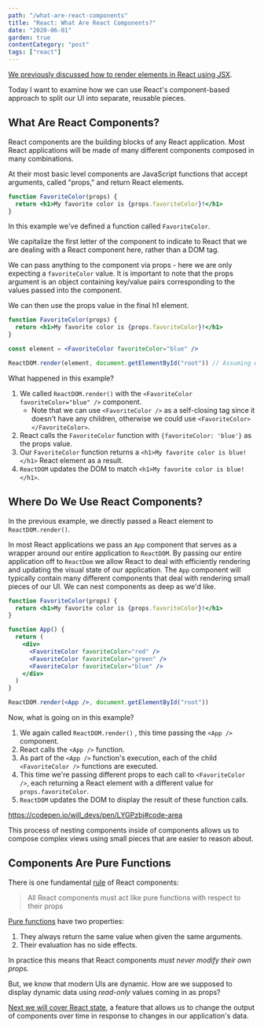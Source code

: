 ```yaml
---
path: "/what-are-react-components"
title: "React: What Are React Components?"
date: "2020-06-01"
garden: true
contentCategory: "post"
tags: ["react"]
---
```


[We previously discussed how to render elements in React using JSX](https://bikesandbytes.net/rendering-elements-with-jsx).

Today I want to examine how we can use React's component-based approach to split our UI into separate, reusable pieces.

## What Are React Components?

React components are the building blocks of any React application. Most React applications will be made of many different components composed in many combinations.

At their most basic level components are JavaScript functions that accept arguments, called "props," and return React elements.

```jsx
function FavoriteColor(props) {
  return <h1>My favorite color is {props.favoriteColor}!</h1>
}
```

In this example we've defined a function called `FavoriteColor`.

We capitalize the first letter of the component to indicate to React that we are dealing with a React component here, rather than a DOM tag.

We can pass anything to the component via props - here we are only expecting a `favoriteColor` value. It is important to note that the props argument is an object containing key/value pairs corresponding to the values passed into the component.

We can then use the props value in the final h1 element.

```jsx
function FavoriteColor(props) {
  return <h1>My favorite color is {props.favoriteColor}!</h1>
}

const element = <FavoriteColor favoriteColor="blue" />

ReactDOM.render(element, document.getElementById("root")) // Assuming we have a DOM element with the id of 'root'
```

What happened in this example?

1.  We called `ReactDOM.render()` with the `<FavoriteColor favoriteColor="blue" />` component.
    - Note that we can use `<FavoriteColor />` as a self-closing tag since it doesn't have any children, otherwise we could use `<FavoriteColor></FavoriteColor>`.
2.  React calls the `FavoriteColor` function with `{favoriteColor: 'blue'}` as the props value.
3.  Our `FavoriteColor` function returns a `<h1>My favorite color is blue!</h1>` React element as a result.
4.  `ReactDOM` updates the DOM to match `<h1>My favorite color is blue!</h1>`.

## Where Do We Use React Components?

In the previous example, we directly passed a React element to `ReactDOM.render()`.

In most React applications we pass an `App` component that serves as a wrapper around our entire application to `ReactDOM`.
By passing our entire application off to `ReactDom` we allow React to deal with efficiently rendering and updating the visual state of our application.
The `App` component will typically contain many different components that deal with rendering small pieces of our UI.
We can nest components as deep as we'd like.

```jsx
function FavoriteColor(props) {
  return <h1>My favorite color is {props.favoriteColor}!</h1>
}

function App() {
  return (
    <div>
      <FavoriteColor favoriteColor="red" />
      <FavoriteColor favoriteColor="green" />
      <FavoriteColor favoriteColor="blue" />
    </div>
  )
}

ReactDOM.render(<App />, document.getElementById("root"))
```

Now, what is going on in this example?

1. We again called `ReactDOM.render()` , this time passing the `<App />` component.
2. React calls the `<App />` function.
3. As part of the `<App />` function's execution, each of the child `<FavoriteColor />` functions are executed.
4. This time we're passing different props to each call to `<FavoriteColor />`, each returning a React element with a different value for `props.favoriteColor`.
5. `ReactDOM` updates the DOM to display the result of these function calls.

https://codepen.io/will_devs/pen/LYGPzbj#code-area

This process of nesting components inside of components allows us to compose complex views using small pieces that are easier to reason about.

## Components Are Pure Functions

There is one fundamental [rule](https://reactjs.org/docs/components-and-props.html#props-are-read-only) of React components:

> All React components must act like pure functions with respect to their props

[Pure functions](https://en.wikipedia.org/wiki/Pure_function) have two properties:

1. They always return the same value when given the same arguments.
2. Their evaluation has no side effects.

In practice this means that React components _must never modify their own props._

But, we know that modern UIs are dynamic. How are we supposed to display dynamic data using _read-only_ values coming in as props?

[Next we will cover React state](https://bikesandbytes.net/what-is-react-state), a feature that allows us to change the output of components over time in response to changes in our application's data.
